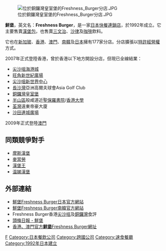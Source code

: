 {{Infobox Company
| company_name     = Freshness Burger
| company_logo     = [[File:U.wiki_logo_Freshness_Burger.png|File:U.wiki_logo_Freshness_Burger.png]]
| vector_logo      = 
| company_type     = 私人公司
| genre            = 
| foundation       = 1992年
| founder          = 
| location         = {{JPN}}[[東京都|東京都]]
| origins          = 
| key_people       = 
| area_served      = 日本、新加玻、香港
| industry         = 快餐
| products         = [[漢堡包|漢堡包]]、[[咖啡|咖啡]]等
| revenue          = 
| operating_income = 
| net_income       = 
| num_employees    = 
| parent           = 
| subsid           = 
| owner            = 
| company_slogan   = 
| homepage         = http://www.freshnessburger.co.jp
| footnotes        = 
}}
[[File:位於銅鑼灣皇室堡的Freshness_Burger分店.JPG|thumb]]

'''鮮堡'''，英文名：'''Freshness Burger'''，是一家[[日本|日本]][[快餐|快餐]][[連鎖店|連鎖店]]，於1992年成立。它主要售賣[[漢堡包|漢堡包]]，也售賣[[三文治|三文治]]、[[沙律|沙律]]及[[咖啡|咖啡]]飲料。

它也在[[新加玻|新加玻]]、[[香港|香港]]、[[澳門|澳門]]、[[南韓|南韓]]及[[日本|日本]]擁有177家分店。分店擴張以[[特許經營權|特許經營權]]方式。

2007年正式登陸香港，曾於香港以下地方開設分店，但現已全線結業：
* [[尖沙咀|尖沙咀]][[海港城|海港城]]
*[[旺角|旺角]][[新世紀廣場|新世紀廣場]]
* [[尖沙咀|尖沙咀]][[新世界中心|新世界中心]]
* [[長沙灣|長沙灣]]亞洲高爾夫球會Asia Golf Club
* [[銅鑼灣|銅鑼灣]][[皇室堡|皇室堡]]
* [[半山區|半山區]]般咸道近[[聖保羅書院|聖保羅書院]]/[[香港大學|香港大學]]
* [[荃灣|荃灣]]遠東帝豪大廈
* [[沙田_(香港)|沙田]][[連城廣場|連城廣場]]

2009年正式登陸[[澳門|澳門]]

== 同類競爭對手 ==
* [[摩斯漢堡|摩斯漢堡]]
* [[麥當勞|麥當勞]]
* [[漢堡王|漢堡王]]
* [[温娣漢堡|温娣漢堡]]

== 外部連結 ==
*[http://www.freshnessburger.co.jp 鮮堡Freshness Burger日本官方網站]{{Wayback|url=http://www.freshnessburger.co.jp/ |date=20200911231731 }} {{ja}}
*[https://web.archive.org/web/20110207161120/http://freshness-burger.com/ 鮮堡Freshness Burger南韓官方網站] {{ko}}
*Freshness Burger香港[http://www.openrice.com/restaurant/sr2.htm?shopid=18635 尖沙咀]{{Wayback|url=http://www.openrice.com/restaurant/sr2.htm?shopid=18635 |date=20071213025430 }}及[http://www.openrice.com/restaurant/sr2.htm?shopid=19207 銅鑼灣]{{Wayback|url=http://www.openrice.com/restaurant/sr2.htm?shopid=19207 |date=20080501120941 }}食評 {{zh-hant}}
*[http://202.66.86.28/Repository/GetImage.dll?Path=HeadLine/2008/06/04/3/Img/Pg003.png 頭條日報 - 鮮堡]{{dead link|date=2017年11月 |bot=InternetArchiveBot |fix-attempted=yes }}
*[https://web.archive.org/web/20130524210115/http://freshnessburger.com.hk/ 香港、澳門官方'''鮮堡'''Freshness Burger網址]

[[Category:日本連鎖速食店|F]]
[[Category:日本餐飲公司|Category:日本餐飲公司]]
[[Category:跨國公司|Category:跨國公司]]
[[Category:速食餐廳|Category:速食餐廳]]
[[Category:1992年日本建立|Category:1992年日本建立]]